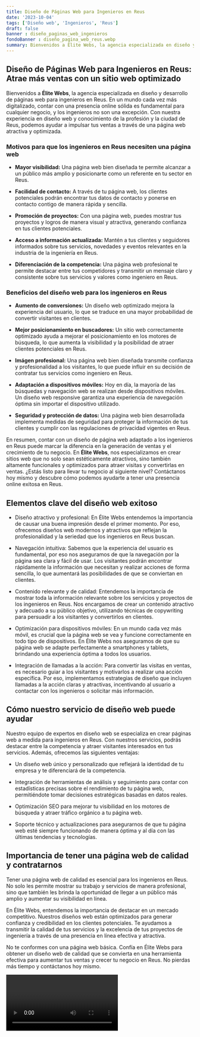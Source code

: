 ```yaml
---
title: Diseño de Páginas Web para Ingenieros en Reus
date: '2023-10-04'
tags: ['Diseño web', 'Ingenieros', 'Reus']
draft: false
banner : diseño_paginas_web_ingenieros
fondoBanner : diseño_pagina_web_reus.webp
summary: Bienvenidos a Élite Webs, la agencia especializada en diseño y desarrollo de páginas web para ingenieros en Reus. En un mundo cada vez más digitalizado, contar con una presencia online sólida es fundamental para cualquier negocio, y los ingenieros no son una excepción. Con nuestra experiencia en diseño web y conocimiento de la profesión y la ciudad de Reus, podemos ayudar a impulsar tus ventas a través de una página web atractiva y optimizada.
---
```


## Diseño de Páginas Web para Ingenieros en Reus: Atrae más ventas con un sitio web optimizado

Bienvenidos a **Élite Webs**, la agencia especializada en diseño y desarrollo de páginas web para ingenieros en Reus. En un mundo cada vez más digitalizado, contar con una presencia online sólida es fundamental para cualquier negocio, y los ingenieros no son una excepción. Con nuestra experiencia en diseño web y conocimiento de la profesión y la ciudad de Reus, podemos ayudar a impulsar tus ventas a través de una página web atractiva y optimizada.

### Motivos para que los ingenieros en Reus necesiten una página web

- **Mayor visibilidad:** Una página web bien diseñada te permite alcanzar a un público más amplio y posicionarte como un referente en tu sector en Reus.

- **Facilidad de contacto:** A través de tu página web, los clientes potenciales podrán encontrar tus datos de contacto y ponerse en contacto contigo de manera rápida y sencilla.

- **Promoción de proyectos:** Con una página web, puedes mostrar tus proyectos y logros de manera visual y atractiva, generando confianza en tus clientes potenciales.

- **Acceso a información actualizada:** Mantén a tus clientes y seguidores informados sobre tus servicios, novedades y eventos relevantes en la industria de la ingeniería en Reus.

- **Diferenciación de la competencia:** Una página web profesional te permite destacar entre tus competidores y transmitir un mensaje claro y consistente sobre tus servicios y valores como ingeniero en Reus.

### Beneficios del diseño web para los ingenieros en Reus

- **Aumento de conversiones:** Un diseño web optimizado mejora la experiencia del usuario, lo que se traduce en una mayor probabilidad de convertir visitantes en clientes.

- **Mejor posicionamiento en buscadores:** Un sitio web correctamente optimizado ayuda a mejorar el posicionamiento en los motores de búsqueda, lo que aumenta la visibilidad y la posibilidad de atraer clientes potenciales en Reus.

- **Imágen profesional:** Una página web bien diseñada transmite confianza y profesionalidad a los visitantes, lo que puede influir en su decisión de contratar tus servicios como ingeniero en Reus.

- **Adaptación a dispositivos móviles:** Hoy en día, la mayoría de las búsquedas y navegación web se realizan desde dispositivos móviles. Un diseño web responsive garantiza una experiencia de navegación óptima sin importar el dispositivo utilizado.

- **Seguridad y protección de datos:** Una página web bien desarrollada implementa medidas de seguridad para proteger la información de tus clientes y cumplir con las regulaciones de privacidad vigentes en Reus.

En resumen, contar con un diseño de página web adaptado a los ingenieros en Reus puede marcar la diferencia en la generación de ventas y el crecimiento de tu negocio. En **Élite Webs**, nos especializamos en crear sitios web que no solo sean estéticamente atractivos, sino también altamente funcionales y optimizados para atraer visitas y convertirlas en ventas. ¿Estás listo para llevar tu negocio al siguiente nivel? Contáctanos hoy mismo y descubre cómo podemos ayudarte a tener una presencia online exitosa en Reus.

<GifSeo />

<Cta />

## Elementos clave del diseño web exitoso

- Diseño atractivo y profesional: En Élite Webs entendemos la importancia de causar una buena impresión desde el primer momento. Por eso, ofrecemos diseños web modernos y atractivos que reflejan la profesionalidad y la seriedad que los ingenieros en Reus buscan.

- Navegación intuitiva: Sabemos que la experiencia del usuario es fundamental, por eso nos aseguramos de que la navegación por la página sea clara y fácil de usar. Los visitantes podrán encontrar rápidamente la información que necesitan y realizar acciones de forma sencilla, lo que aumentará las posibilidades de que se conviertan en clientes.

- Contenido relevante y de calidad: Entendemos la importancia de mostrar toda la información relevante sobre los servicios y proyectos de los ingenieros en Reus. Nos encargamos de crear un contenido atractivo y adecuado a su público objetivo, utilizando técnicas de copywriting para persuadir a los visitantes y convertirlos en clientes.

- Optimización para dispositivos móviles: En un mundo cada vez más móvil, es crucial que la página web se vea y funcione correctamente en todo tipo de dispositivos. En Élite Webs nos aseguramos de que su página web se adapte perfectamente a smartphones y tablets, brindando una experiencia óptima a todos los usuarios.

- Integración de llamadas a la acción: Para convertir las visitas en ventas, es necesario guiar a los visitantes y motivarlos a realizar una acción específica. Por eso, implementamos estrategias de diseño que incluyen llamadas a la acción claras y atractivas, incentivando al usuario a contactar con los ingenieros o solicitar más información.

## Cómo nuestro servicio de diseño web puede ayudar

Nuestro equipo de expertos en diseño web se especializa en crear páginas web a medida para ingenieros en Reus. Con nuestros servicios, podrás destacar entre la competencia y atraer visitantes interesados en tus servicios. Además, ofrecemos las siguientes ventajas:

- Un diseño web único y personalizado que reflejará la identidad de tu empresa y te diferenciará de la competencia.

- Integración de herramientas de análisis y seguimiento para contar con estadísticas precisas sobre el rendimiento de tu página web, permitiéndote tomar decisiones estratégicas basadas en datos reales.

- Optimización SEO para mejorar tu visibilidad en los motores de búsqueda y atraer tráfico orgánico a tu página web.

- Soporte técnico y actualizaciones para asegurarnos de que tu página web esté siempre funcionando de manera óptima y al día con las últimas tendencias y tecnologías.

## Importancia de tener una página web de calidad y contratarnos

Tener una página web de calidad es esencial para los ingenieros en Reus. No solo les permite mostrar su trabajo y servicios de manera profesional, sino que también les brinda la oportunidad de llegar a un público más amplio y aumentar su visibilidad en línea.

En Élite Webs, entendemos la importancia de destacar en un mercado competitivo. Nuestros diseños web están optimizados para generar confianza y credibilidad en los clientes potenciales. Te ayudamos a transmitir la calidad de tus servicios y la excelencia de tus proyectos de ingeniería a través de una presencia en línea efectiva y atractiva.

No te conformes con una página web básica. Confía en Élite Webs para obtener un diseño web de calidad que se convierta en una herramienta efectiva para aumentar tus ventas y crecer tu negocio en Reus. No pierdas más tiempo y contáctanos hoy mismo.

<Video />

<CtaBot job='Ingenieros' city='Reus'/>

<Gmaps query='Reus+españa+maps' />